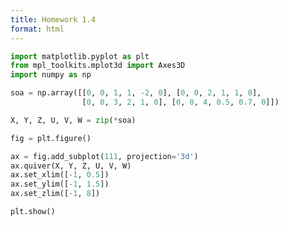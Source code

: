 ```yaml
---
title: Homework 1.4
format: html
---
```



```python

import matplotlib.pyplot as plt
from mpl_toolkits.mplot3d import Axes3D
import numpy as np

soa = np.array([[0, 0, 1, 1, -2, 0], [0, 0, 2, 1, 1, 0],
                [0, 0, 3, 2, 1, 0], [0, 0, 4, 0.5, 0.7, 0]])

X, Y, Z, U, V, W = zip(*soa)

fig = plt.figure()

ax = fig.add_subplot(111, projection='3d')
ax.quiver(X, Y, Z, U, V, W)
ax.set_xlim([-1, 0.5])
ax.set_ylim([-1, 1.5])
ax.set_zlim([-1, 8])

plt.show()

```
